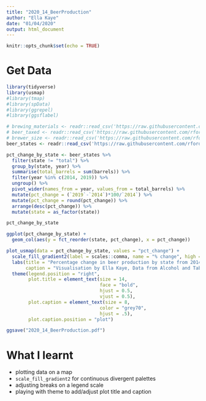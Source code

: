 ```yaml
---
title: "2020_14_BeerProduction"
author: "Ella Kaye"
date: "01/04/2020"
output: html_document
---
```


```r
knitr::opts_chunk$set(echo = TRUE)
```

# Get Data

```r
library(tidyverse)
library(usmap)
#library(tmap)
#library(spData)
#library(ggrepel)
#library(ggsflabel)
```


```r
# brewing_materials <- readr::read_csv('https://raw.githubusercontent.com/rfordatascience/tidytuesday/master/data/2020/2020-03-31/brewing_materials.csv')
# beer_taxed <- readr::read_csv('https://raw.githubusercontent.com/rfordatascience/tidytuesday/master/data/2020/2020-03-31/beer_taxed.csv')
# brewer_size <- readr::read_csv('https://raw.githubusercontent.com/rfordatascience/tidytuesday/master/data/2020/2020-03-31/brewer_size.csv')
beer_states <- readr::read_csv('https://raw.githubusercontent.com/rfordatascience/tidytuesday/master/data/2020/2020-03-31/beer_states.csv')
```

```r
pct_change_by_state <- beer_states %>%
  filter(state != "total") %>%
  group_by(state, year) %>%
  summarise(total_barrels = sum(barrels)) %>%
  filter(year %in% c(2014, 2019)) %>%
  ungroup() %>%
  pivot_wider(names_from = year, values_from = total_barrels) %>%
  mutate(pct_change = (`2019`-`2014`)*100/`2014`) %>%
  mutate(pct_change = round(pct_change)) %>%
  arrange(desc(pct_change)) %>%
  mutate(state = as_factor(state))

pct_change_by_state
```


```r
ggplot(pct_change_by_state) +
  geom_col(aes(y = fct_reorder(state, pct_change), x = pct_change))
```


```r
plot_usmap(data = pct_change_by_state, values = "pct_change") +
  scale_fill_gradient2(label = scales::comma, name = "% change", high = "#99d594", low = "#fc8d59", breaks = c(-50, 0, 200, 400, 600)) +
  labs(title = "Percentage change in beer production by state from 2014 to 2019",
       caption = "Visualisation by Ella Kaye, Data from Alcohol and Tabacoo Tax and Trade Bureau") +
  theme(legend.position = "right",
        plot.title = element_text(size = 14,
                                  face = "bold",
                                  hjust = 0.5,
                                  vjust = 0.5),
        plot.caption = element_text(size = 8,
                                  color = "grey70",
                                  hjust = .5),
        plot.caption.position = "plot") 

ggsave("2020_14_BeerProduction.pdf")  
```

# What I learnt

- plotting data on a map
- `scale_fill_gradient2` for continuous divergent palettes 
- adjusting breaks on a legend scale
- playing with theme to add/adjust plot title and caption

